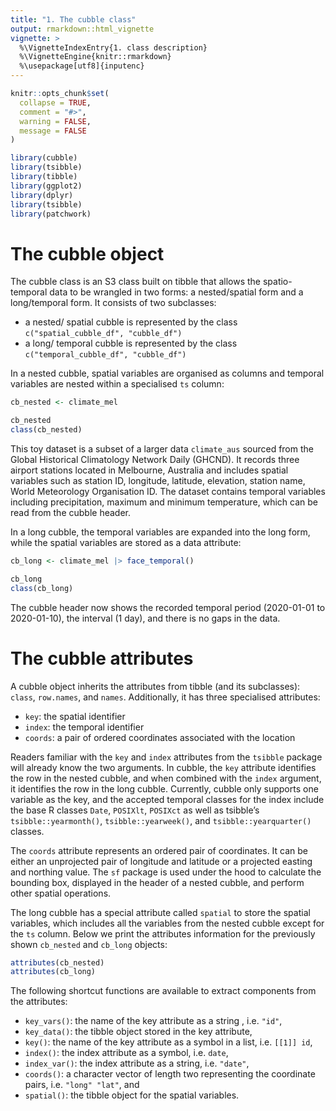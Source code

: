 ```yaml
---
title: "1. The cubble class"
output: rmarkdown::html_vignette
vignette: >
  %\VignetteIndexEntry{1. class description}
  %\VignetteEngine{knitr::rmarkdown}
  %\usepackage[utf8]{inputenc}
---
```


```r
knitr::opts_chunk$set(
  collapse = TRUE,
  comment = "#>",
  warning = FALSE, 
  message = FALSE
)
```

```r
library(cubble)
library(tsibble)
library(tibble)
library(ggplot2)
library(dplyr)
library(tsibble)
library(patchwork)
```

# The cubble object

The cubble class is an S3 class built on tibble that allows the spatio-temporal data to be wrangled in two forms: a nested/spatial form and a long/temporal form. It consists of two subclasses: 

  - a nested/ spatial cubble is represented by the class `c("spatial_cubble_df", "cubble_df")`
  - a long/ temporal cubble is represented by the class `c("temporal_cubble_df", "cubble_df")`

In a nested cubble, spatial variables are organised as columns and temporal variables are nested within a specialised `ts` column: 

```r
cb_nested <- climate_mel
```

```r
cb_nested
class(cb_nested)
```

This toy dataset is a subset of a larger data `climate_aus` sourced from the Global Historical Climatology Network Daily (GHCND). It records three airport stations located in Melbourne, Australia and includes spatial variables such as station ID, longitude, latitude, elevation, station name, World Meteorology Organisation ID. The dataset contains temporal variables including precipitation, maximum and minimum temperature, which can be read from the cubble header. 

In a long cubble, the temporal variables are expanded into the long form, while the spatial variables are stored as a data attribute: 

```r
cb_long <- climate_mel |> face_temporal()
```

```r
cb_long
class(cb_long)
```

The cubble header now shows the recorded temporal period (2020-01-01 to 2020-01-10), the interval (1 day), and there is no gaps in the data.

# The cubble attributes

A cubble object inherits the attributes from tibble (and its subclasses): `class`, `row.names`, and `names`. Additionally, it has three specialised attributes: 

  - `key`: the spatial identifier
  - `index`: the temporal identifier
  - `coords`: a pair of ordered coordinates associated with the location
  
Readers familiar with the `key` and `index` attributes from the `tsibble` package will already know the two arguments. In cubble, the `key` attribute identifies the row in the nested cubble, and when combined with the `index` argument, it identifies the row in the long cubble. Currently, cubble only supports one variable as the key, and the accepted temporal classes for the index include the base R classes `Date`, `POSIXlt`, `POSIXct` as well as tsibble's `tsibble::yearmonth()`, `tsibble::yearweek()`, and `tsibble::yearquarter()` classes.

The `coords` attribute represents an ordered pair of coordinates. It can be either an unprojected pair of longitude and latitude or a projected easting and northing value. The `sf` package is used under the hood to calculate the bounding box, displayed in the header of a nested cubble, and perform other spatial operations.

The long cubble has a special attribute called `spatial` to store the spatial variables, which includes all the variables from the nested cubble except for the `ts` column. Below we print the attributes information for the previously shown `cb_nested` and `cb_long` objects:

```r
attributes(cb_nested)
attributes(cb_long)
```

The following shortcut functions are available to extract components from the attributes:

  - `key_vars()`: the name of the key attribute as a string , i.e. `"id"`, 
  - `key_data()`: the tibble object stored in the key attribute,
  - `key()`: the name of the key attribute as a symbol in a list, i.e. `[[1]] id`,
  - `index()`: the index attribute as a symbol, i.e. `date`,
  - `index_var()`: the index attribute as a string, i.e. `"date"`,
  - `coords()`: a character vector of length two representing the coordinate pairs, i.e. `"long" "lat"`, and
  - `spatial()`: the tibble object for the spatial variables.
